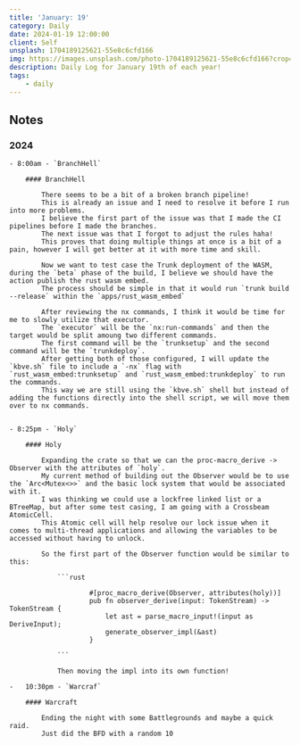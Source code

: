 ```yaml
---
title: 'January: 19'
category: Daily
date: 2024-01-19 12:00:00
client: Self
unsplash: 1704189125621-55e8c6cfd166
img: https://images.unsplash.com/photo-1704189125621-55e8c6cfd166?crop=entropy&cs=srgb&fm=jpg&ixid=MnwzNjM5Nzd8MHwxfHJhbmRvbXx8fHx8fHx8fDE2ODE3NDg2ODY&ixlib=rb-4.0.3&q=85
description: Daily Log for January 19th of each year!
tags:
    - daily
---
```


## Notes

### 2024

    - 8:00am - `BranchHell`

        #### BranchHell

            There seems to be a bit of a broken branch pipeline!
            This is already an issue and I need to resolve it before I run into more problems.
            I believe the first part of the issue was that I made the CI pipelines before I made the branches.
            The next issue was that I forgot to adjust the rules haha!
            This proves that doing multiple things at once is a bit of a pain, however I will get better at it with more time and skill.

            Now we want to test case the Trunk deployment of the WASM, during the `beta` phase of the build, I believe we should have the action publish the rust wasm embed.
            The process should be simple in that it would run `trunk build --release` within the `apps/rust_wasm_embed`

            After reviewing the nx commands, I think it would be time for me to slowly utilize that executor.
            The `executor` will be the `nx:run-commands` and then the target would be split amoung two different commands.
            The first command will be the `trunksetup` and the second command will be the `trunkdeploy`.
            After getting both of those configured, I will update the `kbve.sh` file to include a `-nx` flag with `rust_wasm_embed:trunksetup` and `rust_wasm_embed:trunkdeploy` to run the commands.
            This way we are still using the `kbve.sh` shell but instead of adding the functions directly into the shell script, we will move them over to nx commands.

    
    - 8:25pm - `Holy`

        #### Holy

            Expanding the crate so that we can the proc-macro_derive -> Observer with the attributes of `holy`.
            My current method of building out the Observer would be to use the `Arc<Mutex<>>` and the basic lock system that would be associated with it.
            I was thinking we could use a lockfree linked list or a BTreeMap, but after some test casing, I am going with a Crossbeam AtomicCell.
            This Atomic cell will help resolve our lock issue when it comes to multi-thread applications and allowing the variables to be accessed without having to unlock.

            So the first part of the Observer function would be similar to this:
                
                ```rust

                        #[proc_macro_derive(Observer, attributes(holy))]
                        pub fn observer_derive(input: TokenStream) -> TokenStream {
                            let ast = parse_macro_input!(input as DeriveInput);
                            generate_observer_impl(&ast)
                        }

                ```

                Then moving the impl into its own function!

    -   10:30pm - `Warcraf`

        #### Warcraft

            Ending the night with some Battlegrounds and maybe a quick raid.
            Just did the BFD with a random 10

                